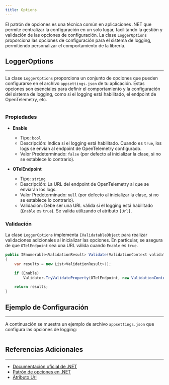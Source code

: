 ```yaml
---
title: Options
---
```



El patrón de opciones es una técnica común en aplicaciones .NET que permite centralizar la configuración en un solo lugar, facilitando la gestión y validación de las opciones de configuración. La clase `LoggerOptions` proporciona las opciones de configuración para el sistema de logging, permitiendo personalizar el comportamiento de la librería.

## LoggerOptions
---

La clase `LoggerOptions` proporciona un conjunto de opciones que pueden configurarse en el archivo `appsettings.json` de tu aplicación. Estas opciones son esenciales para definir el comportamiento y la configuración del sistema de logging, como si el logging está habilitado, el endpoint de OpenTelemetry, etc.

```csharp url="packages/CodeDesignPlus.Net.Logger/src/CodeDesignPlus.Net.Logger/Options/LoggerOptions.cs"
```

### Propiedades

- **Enable**
    - Tipo: `bool`
    - Descripción: Indica si el logging está habilitado. Cuando es `true`, los logs se envían al endpoint de OpenTelemetry configurado.
    - Valor Predeterminado: `false` (por defecto al inicializar la clase, si no se establece lo contrario).

- **OTelEndpoint**
    - Tipo: `string`
    - Descripción: La URL del endpoint de OpenTelemetry al que se enviarán los logs.
    - Valor Predeterminado: `null` (por defecto al inicializar la clase, si no se establece lo contrario).
    - Validación: Debe ser una URL válida si el logging está habilitado (`Enable` es `true`). Se valida utilizando el atributo `[Url]`.

### Validación

La clase `LoggerOptions` implementa `IValidatableObject` para realizar validaciones adicionales al inicializar las opciones. En particular, se asegura de que `OTelEndpoint` sea una URL válida cuando `Enable` es `true`.

```csharp
public IEnumerable<ValidationResult> Validate(ValidationContext validationContext)
{
    var results = new List<ValidationResult>();

    if (Enable)
        Validator.TryValidateProperty(OTelEndpoint, new ValidationContext(this) { MemberName = nameof(OTelEndpoint) }, results);

    return results;
}
```

## Ejemplo de Configuración
---

A continuación se muestra un ejemplo de archivo `appsettings.json` que configura las opciones de logging:

```json url="examples/CodeDesignPlus.Net.Logger.Sample/src/CodeDesignPlus.Net.Logger.Sample/appsettings.json"
```

## Referencias Adicionales
---

- [Documentación oficial de .NET](https://docs.microsoft.com/en-us/dotnet/)
- [Patrón de opciones en .NET](https://docs.microsoft.com/en-us/dotnet/core/extensions/options)
- [Atributo Url](https://learn.microsoft.com/en-us/dotnet/api/system.componentmodel.dataannotations.urlattribute?view=net-8.0)
